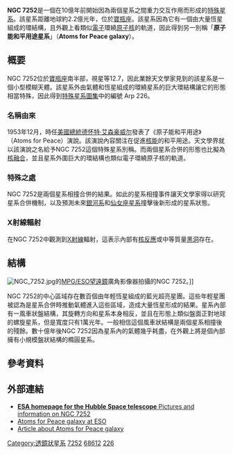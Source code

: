 {{Infobox Galaxy
| name = [[NGC天體表|NGC]] 7252
| image = [[Image:Ngc7252.jpg|250px]]
| caption = [[哈伯太空望遠鏡|哈伯太空望遠鏡]]拍攝NGC 7252的核心影像
|credit= HST/[[NASA|NASA]]/[[ESA|ESA]].
| epoch = [[J2000|J2000]]
| type = (R)SA(r)0<ref name="ned">{{cite web
  | title=NASA/IPAC Extragalactic Database
  | work=Results for NGC 7252
  | url=http://nedwww.ipac.caltech.edu/
  | accessdate=2007-05-03
  | archive-date=2011-05-14
  | archive-url=https://web.archive.org/web/20110514100451/http://nedwww.ipac.caltech.edu/
  | dead-url=no
  }}</ref>
| ra = {{RA|22|20|44.8}}<ref name="ned" />
| dec = {{DEC|-24|40|42}}<ref name="ned" />
| dist_ly = 2.2億光年
| z = 4792 ± 1 km/[[秒|s]]<ref name="ned" />
| appmag_v = 12.7<ref name="ned" />
| size_v =  1′.9 × 1′.6<ref name="ned" />
| constellation name = [[寶瓶座|寶瓶座]]
| notes = 
| names =  [[主要星系目录|PGC]] 68612,<ref name="ned" /> [[特殊星系圖集|Arp]] 226,<ref name="ned" /> Atoms for Peace Galaxy<ref name="ned" />
}}

'''NGC 7252'''是一個在10億年前開始因為兩個星系之間重力交互作用而形成的[[特殊星系|特殊星系]]。該星系距離地球約2.2億光年，位於[[寶瓶座|寶瓶座]]。該星系因為它有一個由大量恆星組成的環結構，且外觀上看類似[[電子|電子]]環繞[[原子核|原子核]]的軌道，因此得到另一別稱「'''原子能和平用途星系'''」（'''Atoms for Peace galaxy'''）。

==概要==
NGC 7252位於[[寶瓶座|寶瓶座]]南半部，視星等12.7，因此業餘天文學家見到的該星系是一個小型模糊天體。該星系外由氣體和恆星組成的環繞星系的巨大環結構讓它的形態相當特殊，因此得到[[特殊星系圖集|特殊星系圖集]]中的編號 Arp 226。

===名稱由來===
1953年12月，時任[[美國總統|美國總統]][[德怀特·艾森豪威尔|德怀特·艾森豪威尔]]發表了《原子能和平用途》（Atoms for Peace）演說。該演說內容關注在促進[[核能|核能]]的和平用途。天文學界就以該演說之名給予NGC 7252這個特殊星系別稱。而兩個星系合併的形態也比擬為[[核融合|核融合]]，並且星系外圍巨大的環結構也類似電子環繞原子核的軌道。

===特殊之處===
NGC 7252是兩個星系相撞合併的結果。如此的星系相撞事件讓天文學家得以研究星系合併機制，以及預測未來[[銀河系|銀河系]]和[[仙女座星系|仙女座星系]]撞擊後新形成的星系狀態。

===X射線輻射===
在NGC 7252中觀測到[[X射線|X射線]]輻射，這表示內部有[[核反應|核反應]]或中等質量[[黑洞|黑洞]]存在。

==結構==
[[Image:NGC_7252.jpg|thumb]]的[[MPG/ESO望遠鏡|MPG/ESO望遠鏡]]廣角影像器拍攝的NGC 7252。]]

NGC 7252的中心區域存在數百個由年輕恆星組成的藍光超亮星團。這些年輕星團被認為是星系合併時推動氣體進入這些區域，造成大量恆星形成的結果。星系內部有一風車狀盤結構，其旋轉方向和星系本身相反，並且在形態上類似盤面正對地球的螺旋星系，但是寬度只有1萬光年。一般相信這個風車狀結構是兩個星系相撞後的殘餘。數十億年後NGC 7252因為星系內的氣體幾乎耗盡，在外觀上將是個內部擁有小規模盤狀結構的橢圓星系。

==參考資料==
{{reflist}}

==外部連結==
* [https://web.archive.org/web/20070927184536/http://www.spacetelescope.org/images/html/opo9734u.html '''ESA homepage for the Hubble Space telescope''' Pictures and information on NGC 7252]
* [http://www.eso.org/public/news/eso1044/ Atoms for Peace galaxy at ESO]{{Wayback|url=http://www.eso.org/public/news/eso1044/ |date=20131230235323 }}
* [http://www.daviddarling.info/encyclopedia/A/Atoms_For_Peace_Galaxy.html Article about Atoms for Peace galaxy]{{Wayback|url=http://www.daviddarling.info/encyclopedia/A/Atoms_For_Peace_Galaxy.html |date=20170520053627 }}

{{Sky|22|20|44.8|-|24|40|42|300000000}}
[[Category:透鏡狀星系|Category:透鏡狀星系]]
[[Category:寶瓶座NGC天體|7252]]
[[Category:PGC天體|68612]]
[[Category:阿普天體|226]]